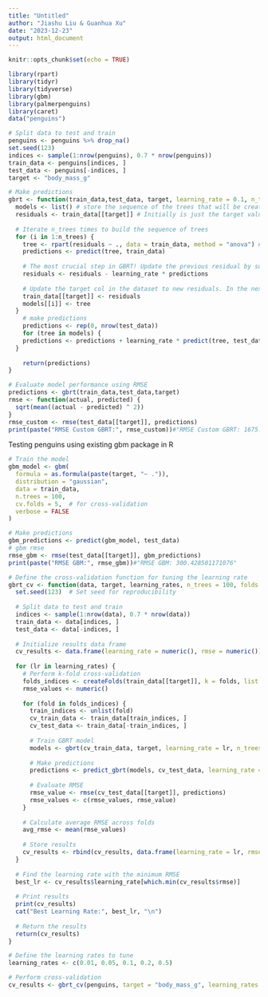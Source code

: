 ```yaml
---
title: "Untitled"
author: "Jiashu Liu & Guanhua Xu"
date: "2023-12-23"
output: html_document
---
```


```r
knitr::opts_chunk$set(echo = TRUE)
```

```r
library(rpart)
library(tidyr)
library(tidyverse)
library(gbm)
library(palmerpenguins)
library(caret)
data("penguins")
```


```r
# Split data to test and train
penguins <- penguins %>% drop_na()
set.seed(123)  
indices <- sample(1:nrow(penguins), 0.7 * nrow(penguins))
train_data <- penguins[indices, ]
test_data <- penguins[-indices, ]
target <- "body_mass_g"
```

```r
# Make predictions
gbrt <- function(train_data,test_data, target, learning_rate = 0.1, n_trees = 100) {
  models <- list() # store the sequence of the trees that will be created
  residuals <- train_data[[target]] # Initially is just the target value, but later will be updated to (observed - predicted)
  
  # Iterate n_trees times to build the sequence of trees
  for (i in 1:n_trees) {
    tree <- rpart(residuals ~ ., data = train_data, method = "anova") # use anova for regression problem 
    predictions <- predict(tree, train_data) 
    
    # The most crucial step in GBRT! Update the previous residual by subtracting the scaled predictions
    residuals <- residuals - learning_rate * predictions
    
    # Update the target col in the dataset to new residuals. In the next iteration, this will be the new response variable. 
    train_data[[target]] <- residuals
    models[[i]] <- tree
  }
    # make predictions
    predictions <- rep(0, nrow(test_data))
    for (tree in models) {
    predictions <- predictions + learning_rate * predict(tree, test_data)
  }
  
    return(predictions)
}
```

```r
# Evaluate model performance using RMSE
predictions <- gbrt(train_data,test_data,target)
rmse <- function(actual, predicted) {
  sqrt(mean((actual - predicted) ^ 2))
}
rmse_custom <- rmse(test_data[[target]], predictions)
print(paste("RMSE Custom GBRT:", rmse_custom))#"RMSE Custom GBRT: 1675.89703022131"
```

Testing penguins using existing gbm package in R
```r
# Train the model
gbm_model <- gbm(
  formula = as.formula(paste(target, "~ .")),
  distribution = "gaussian",
  data = train_data,
  n.trees = 100,
  cv.folds = 5,  # for cross-validation
  verbose = FALSE
)

# Make predictions
gbm_predictions <- predict(gbm_model, test_data)
# gbm rmse
rmse_gbm <- rmse(test_data[[target]], gbm_predictions)
print(paste("RMSE GBM:", rmse_gbm))#"RMSE GBM: 300.428501171076"
```


```r
# Define the cross-validation function for tuning the learning rate
gbrt_cv <- function(data, target, learning_rates, n_trees = 100, folds = 5) {
  set.seed(123)  # Set seed for reproducibility
  
  # Split data to test and train
  indices <- sample(1:nrow(data), 0.7 * nrow(data))
  train_data <- data[indices, ]
  test_data <- data[-indices, ]
  
  # Initialize results data frame
  cv_results <- data.frame(learning_rate = numeric(), rmse = numeric())
  
  for (lr in learning_rates) {
    # Perform k-fold cross-validation
    folds_indices <- createFolds(train_data[[target]], k = folds, list = TRUE, returnTrain = FALSE)
    rmse_values <- numeric()
    
    for (fold in folds_indices) {
      train_indices <- unlist(fold)
      cv_train_data <- train_data[train_indices, ]
      cv_test_data <- train_data[-train_indices, ]
      
      # Train GBRT model
      models <- gbrt(cv_train_data, target, learning_rate = lr, n_trees = n_trees)
      
      # Make predictions
      predictions <- predict_gbrt(models, cv_test_data, learning_rate = lr)
      
      # Evaluate RMSE
      rmse_value <- rmse(cv_test_data[[target]], predictions)
      rmse_values <- c(rmse_values, rmse_value)
    }
    
    # Calculate average RMSE across folds
    avg_rmse <- mean(rmse_values)
    
    # Store results
    cv_results <- rbind(cv_results, data.frame(learning_rate = lr, rmse = avg_rmse))
  }
  
  # Find the learning rate with the minimum RMSE
  best_lr <- cv_results$learning_rate[which.min(cv_results$rmse)]
  
  # Print results
  print(cv_results)
  cat("Best Learning Rate:", best_lr, "\n")
  
  # Return the results
  return(cv_results)
}

# Define the learning rates to tune
learning_rates <- c(0.01, 0.05, 0.1, 0.2, 0.5)

# Perform cross-validation
cv_results <- gbrt_cv(penguins, target = "body_mass_g", learning_rates = learning_rates)
```
